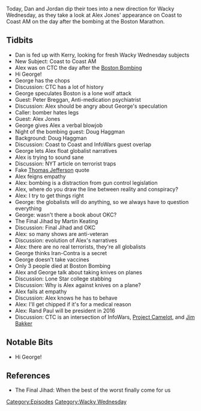 {{DEFAULTSORT:
    #_EPISODE_0359:It's All Legs
}}{{Episode
    | title           = It's All Legs
    | caption         = Listen to this episode on [https://knowledgefight.libsyn.com/knowledge-fight-its-all-legs Libsyn] [https://open.spotify.com/episode/0tFEc5E7Igv1ZBeoU66Pwx Spotify], Read the [[Transcript/359: It's All Legs|Unofficial Transcript]]
    | episodeNumber   = 359
    | length          = 01:48:51
    | airDate         = October 23, 2019
    | episodeType     = [[:Category:Wacky Wednesday|Wacky Wednesday]]
    | appearance      = [[George Noory]], [[Peter Breggan]], [[Alex Jones]], [[Doug Haggman]], [[Martin Keating]]
    | previousEpisode = [[358: October 18, 2019]]
    | nextEpisode     = [[360: October 23, 2019]]
}}

{{Stub}}

Today, Dan and Jordan dip their toes into a new direction for Wacky Wednesday, as they take a look at Alex Jones' appearance on Coast to Coast AM on the day after the bombing at the Boston Marathon.

==Tidbits==

*Dan is fed up with Kerry, looking for fresh Wacky Wednesday subjects
*New Subject: Coast to Coast AM
*Alex was on CTC the day after the [[Boston Marathon Bombing|Boston Bombing]]
*Hi George!
*George has the chops
*Discussion: CTC has a lot of history
*George speculates Boston is a lone wolf attack
*Guest: Peter Breggan, Anti-medication psychiatrist
*Discussion: Alex should be angry about George's speculation
*Caller: bomber hates legs
*Guest: Alex Jones
*George gives Alex a verbal blowjob
*Night of the bombing guest: Doug Haggman
*Background: Doug Haggman
*Discussion: Coast to Coast and InfoWars guest overlap
*George lets Alex float globalist narratives
*Alex is trying to sound sane
*Discussion: NYT article on terrorist traps
*Fake [[Thomas Jefferson]] quote
*Alex feigns empathy
*Alex: bombing is a distraction from gun control legislation
*Alex, where do you draw the line between reality and conspiracy?
*Alex: I try to get things right
*George: the globalists will do anything, so we always have to question everything
*George: wasn't there a book about OKC?
*The Final Jihad by Martin Keating
*Discussion: Final Jihad and OKC
*Alex: so many shows are anti-veteran
*Discussion: evolution of Alex's narratives
*Alex: there are no real terrorists, they're all globalists
*George thinks Iran-Contra is a secret
*George doesn't take vaccines
*Only 3 people died at Boston Bombing
*Alex and George talk about taking knives on planes
*Discussion: Lone Star college stabbing
*Discussion: Why is Alex against knives on a plane?
*Alex fails at empathy
*Discussion: Alex knows he has to behave
*Alex: I'll get chipped if it's for a medical reason
*Alex: Rand Paul will be president in 2016
*Discussion: CTC is an intersection of InfoWars, [[Project Camelot]], and [[Jim Bakker]]

==Notable Bits==

*Hi George!

==References==

*The Final Jihad: When the best of the worst finally come for us

[[Category:Episodes]]
[[Category:Wacky Wednesday]]
